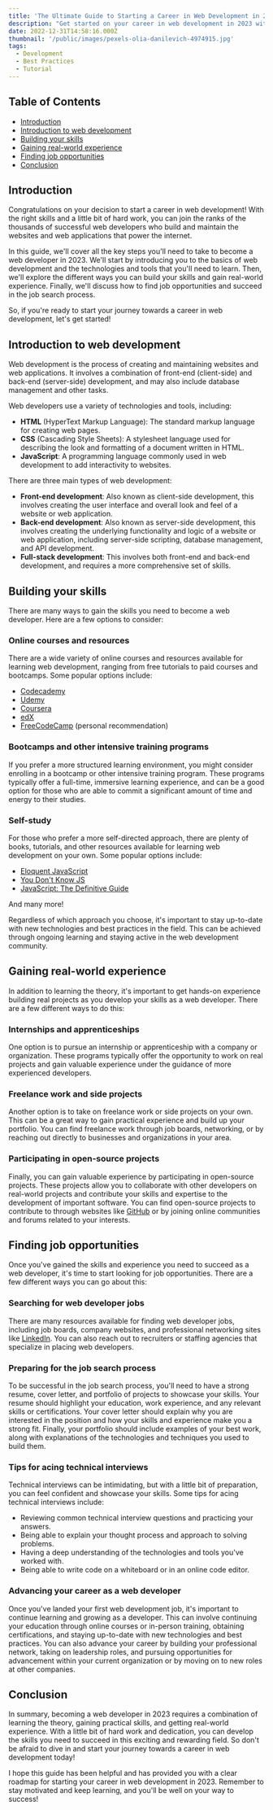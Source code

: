 ```yaml
---
title: 'The Ultimate Guide to Starting a Career in Web Development in 2023'
description: "Get started on your career in web development in 2023 with this ultimate guide. Learn how to build your skills, gain real-world experience, and find job opportunities. Follow our roadmap and you'll be well on your way to success in the exciting field of web development."
date: 2022-12-31T14:58:16.000Z
thumbnail: '/public/images/pexels-olia-danilevich-4974915.jpg'
tags:
  - Development
  - Best Practices
  - Tutorial
---
```


## Table of Contents

- [Introduction](#introduction)
- [Introduction to web development](#introduction-to-web-development)
- [Building your skills](#building-your-skills)
- [Gaining real-world experience](#gaining-real-world-experience)
- [Finding job opportunities](#finding-job-opportunities)
- [Conclusion](#conclusion)

## Introduction

Congratulations on your decision to start a career in web development! With the right skills and a little bit of hard work, you can join the ranks of the thousands of successful web developers who build and maintain the websites and web applications that power the internet.

In this guide, we'll cover all the key steps you'll need to take to become a web developer in 2023. We'll start by introducing you to the basics of web development and the technologies and tools that you'll need to learn. Then, we'll explore the different ways you can build your skills and gain real-world experience. Finally, we'll discuss how to find job opportunities and succeed in the job search process.

So, if you're ready to start your journey towards a career in web development, let's get started!

## Introduction to web development

Web development is the process of creating and maintaining websites and web applications. It involves a combination of front-end (client-side) and back-end (server-side) development, and may also include database management and other tasks.

Web developers use a variety of technologies and tools, including:

- **HTML** (HyperText Markup Language): The standard markup language for creating web pages.
- **CSS** (Cascading Style Sheets): A stylesheet language used for describing the look and formatting of a document written in HTML.
- **JavaScript**: A programming language commonly used in web development to add interactivity to websites.

There are three main types of web development:

- **Front-end development**: Also known as client-side development, this involves creating the user interface and overall look and feel of a website or web application.
- **Back-end development**: Also known as server-side development, this involves creating the underlying functionality and logic of a website or web application, including server-side scripting, database management, and API development.
- **Full-stack development**: This involves both front-end and back-end development, and requires a more comprehensive set of skills.

## Building your skills

There are many ways to gain the skills you need to become a web developer. Here are a few options to consider:

### Online courses and resources

There are a wide variety of online courses and resources available for learning web development, ranging from free tutorials to paid courses and bootcamps. Some popular options include:

- [Codecademy](https://www.codecademy.com/)
- [Udemy](https://www.udemy.com/)
- [Coursera](https://www.coursera.org/)
- [edX](https://www.edx.org/)
- [FreeCodeCamp](https://www.freecodecamp.org/) (personal recommendation)

### Bootcamps and other intensive training programs

If you prefer a more structured learning environment, you might consider enrolling in a bootcamp or other intensive training program. These programs typically offer a full-time, immersive learning experience, and can be a good option for those who are able to commit a significant amount of time and energy to their studies.

### Self-study

For those who prefer a more self-directed approach, there are plenty of books, tutorials, and other resources available for learning web development on your own. Some popular options include:

- [Eloquent JavaScript](https://eloquentjavascript.net/)
- [You Don't Know JS](https://www.amazon.com/You-Dont-Know-JS-Yet-ebook/dp/B084BNMN7T)
- [JavaScript: The Definitive Guide](https://www.amazon.com/JavaScript-Definitive-Guide-Activate-Guides/dp/1491952024)

And many more!

Regardless of which approach you choose, it's important to stay up-to-date with new technologies and best practices in the field. This can be achieved through ongoing learning and staying active in the web development community.

## Gaining real-world experience

In addition to learning the theory, it's important to get hands-on experience building real projects as you develop your skills as a web developer. There are a few different ways to do this:

### Internships and apprenticeships

One option is to pursue an internship or apprenticeship with a company or organization. These programs typically offer the opportunity to work on real projects and gain valuable experience under the guidance of more experienced developers.

### Freelance work and side projects

Another option is to take on freelance work or side projects on your own. This can be a great way to gain practical experience and build up your portfolio. You can find freelance work through job boards, networking, or by reaching out directly to businesses and organizations in your area.

### Participating in open-source projects

Finally, you can gain valuable experience by participating in open-source projects. These projects allow you to collaborate with other developers on real-world projects and contribute your skills and expertise to the development of important software. You can find open-source projects to contribute to through websites like [GitHub](https://github.com/) or by joining online communities and forums related to your interests.

## Finding job opportunities

Once you've gained the skills and experience you need to succeed as a web developer, it's time to start looking for job opportunities. There are a few different ways you can go about this:

### Searching for web developer jobs

There are many resources available for finding web developer jobs, including job boards, company websites, and professional networking sites like [LinkedIn](https://www.linkedin.com/). You can also reach out to recruiters or staffing agencies that specialize in placing web developers.

### Preparing for the job search process

To be successful in the job search process, you'll need to have a strong resume, cover letter, and portfolio of projects to showcase your skills. Your resume should highlight your education, work experience, and any relevant skills or certifications. Your cover letter should explain why you are interested in the position and how your skills and experience make you a strong fit. Finally, your portfolio should include examples of your best work, along with explanations of the technologies and techniques you used to build them.

### Tips for acing technical interviews

Technical interviews can be intimidating, but with a little bit of preparation, you can feel confident and showcase your skills. Some tips for acing technical interviews include:

- Reviewing common technical interview questions and practicing your answers.
- Being able to explain your thought process and approach to solving problems.
- Having a deep understanding of the technologies and tools you've worked with.
- Being able to write code on a whiteboard or in an online code editor.

### Advancing your career as a web developer

Once you've landed your first web development job, it's important to continue learning and growing as a developer. This can involve continuing your education through online courses or in-person training, obtaining certifications, and staying up-to-date with new technologies and best practices. You can also advance your career by building your professional network, taking on leadership roles, and pursuing opportunities for advancement within your current organization or by moving on to new roles at other companies.

## Conclusion

In summary, becoming a web developer in 2023 requires a combination of learning the theory, gaining practical skills, and getting real-world experience. With a little bit of hard work and dedication, you can develop the skills you need to succeed in this exciting and rewarding field. So don't be afraid to dive in and start your journey towards a career in web development today!

I hope this guide has been helpful and has provided you with a clear roadmap for starting your career in web development in 2023. Remember to stay motivated and keep learning, and you'll be well on your way to success!
